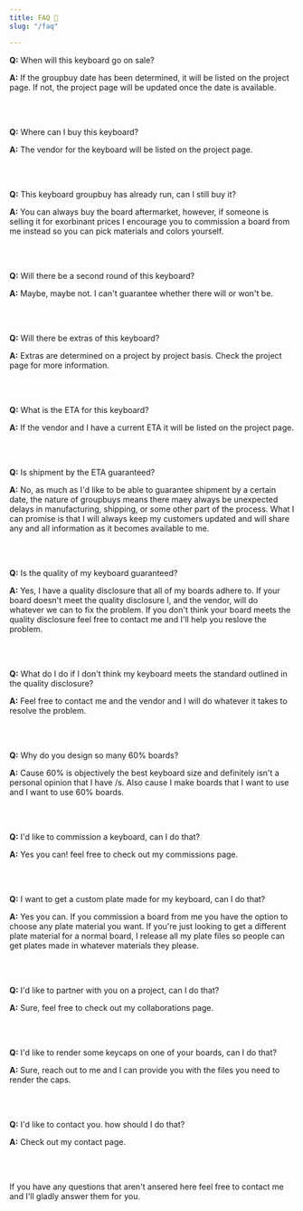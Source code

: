 ```yaml
---
title: FAQ 🤔
slug: "/faq"

---
```


**Q:** When will this keyboard go on sale?

**A:** If the groupbuy date has been determined, it will be listed on the project page. If not, the project page will be updated once the date is available.

<br></br>

**Q:** Where can I buy this keyboard?

**A:** The vendor for the keyboard will be listed on the project page.

<br></br>

**Q:** This keyboard groupbuy has already run, can I still buy it?

**A:** You can always buy the board aftermarket, however, if someone is selling it for exorbinant prices I encourage you to commission a board from me instead so you can pick materials and colors yourself.

<br></br>

**Q:** Will there be a second round of this keyboard?

**A:** Maybe, maybe not. I can't guarantee whether there will or won't be.

<br></br>

**Q:** Will there be extras of this keyboard?

**A:** Extras are determined on a project by project basis. Check the project page for more information.

<br></br>

**Q:** What is the ETA for this keyboard?

**A:** If the vendor and I have a current ETA it will be listed on the project page.

<br></br>

**Q:** Is shipment by the ETA guaranteed?

**A:** No, as much as I'd like to be able to guarantee shipment by a certain date, the nature of groupbuys means there maey always be unexpected delays in manufacturing, shipping, or some other part of the process. What I can promise is that I will always keep my customers updated and will share any and all information as it becomes available to me.

<br></br>

**Q:** Is the quality of my keyboard guaranteed?

**A:** Yes, I have a quality disclosure that all of my boards adhere to. If your board doesn't meet the quality disclosure I, and the vendor, will do whatever we can to fix the problem. If you don't think your board meets the quality disclosure feel free to contact me and I'll help you reslove the problem.

<br></br>

**Q:** What do I do if I don't think my keyboard meets the standard outlined in the quality disclosure?

**A:** Feel free to contact me and the vendor and I will do whatever it takes to resolve the problem.

<br></br>

**Q:** Why do you design so many 60% boards?

**A:** Cause 60% is objectively the best keyboard size and definitely isn't a personal opinion that I have /s. Also cause I make boards that I want to use and I want to use 60% boards.

<br></br>

**Q:** I'd like to commission a keyboard, can I do that?

**A:** Yes you can! feel free to check out my commissions page.

<br></br>

**Q:** I want to get a custom plate made for my keyboard, can I do that?

**A:** Yes you can. If you commission a board from me you have the option to choose any plate material you want. If you're just looking to get a different plate material for a normal board, I release all my plate files so people can get plates made in whatever materials they please.

<br></br>

**Q:** I'd like to partner with you on a project, can I do that?

**A:** Sure, feel free to check out my collaborations page.

<br></br>

**Q:** I'd like to render some keycaps on one of your boards, can I do that?

**A:** Sure, reach out to me and I can provide you with the files you need to render the caps.

<br></br>

**Q:** I'd like to contact you. how should I do that?

**A:** Check out my contact page.

<br></br>

If you have any questions that aren't ansered here feel free to contact me and I'll gladly answer them for you.
